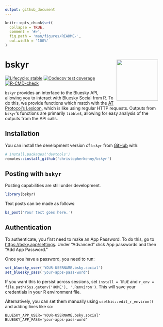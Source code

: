 ```yaml
---
output: github_document
---
```


<!-- README.md is generated from README.Rmd. Please edit that file -->

```r
knitr::opts_chunk$set(
  collapse = TRUE,
  comment = '#>',
  fig.path = 'man/figures/README-',
  out.width = '100%'
)
```

# bskyr <img src="man/figures/logo.png" align="right" height="136" alt="" />

<!-- badges: start -->
[![Lifecycle: stable](https://img.shields.io/badge/lifecycle-stable-brightgreen.svg)](https://lifecycle.r-lib.org/articles/stages.html#stable)
[![Codecov test coverage](https://codecov.io/gh/christopherkenny/bskyr/branch/main/graph/badge.svg)](https://app.codecov.io/gh/christopherkenny/bskyr?branch=main)
[![R-CMD-check](https://github.com/christopherkenny/bskyr/actions/workflows/R-CMD-check.yaml/badge.svg)](https://github.com/christopherkenny/bskyr/actions/workflows/R-CMD-check.yaml)
<!-- badges: end -->

`bskyr` provides an interface to the Bluesky API, allowing you to interact with Bluesky Social from R. 
To do this, we provide functions which match with the [AT Protocol's Lexicon](https://atproto.com/guides/lexicon), which is like using regular HTTP requests.
Outputs from `bskyr`'s functions are primarily `tibble`s, allowing for easy analysis of the outputs from the API calls.

## Installation

You can install the development version of `bskyr` from [GitHub](https://github.com/) with:

``` r
# install.packages('devtools')
remotes::install_github('christopherkenny/bskyr')
```

## Posting with `bskyr`

Posting capabilities are still under development.

```r
library(bskyr)
```

Text posts can be made as follows:

```r
bs_post('Your text goes here.')
```


## Authentication

To authenticate, you first need to make an App Password. 
To do this, go to <https://bsky.app/settings>.
Under "Advanced" click App passwords and then "Add App Password."

Once you have a password, you need to run:

```r
set_bluesky_user('YOUR-USERNAME.bsky.social')
set_bluesky_pass('your-apps-pass-word')
```

If you want this to persist across sessions, set `install = TRUE` and `r_env = file.path(Sys.getenv('HOME'), '.Renviron')`.
This will save your credentials in your R environment file.

Alternatively, you can set them manually using `usethis::edit_r_environ()` and adding lines like so:

```
BLUESKY_APP_USER='YOUR-USERNAME.bsky.social'
BLUESKY_APP_PASS='your-apps-pass-word'
```
